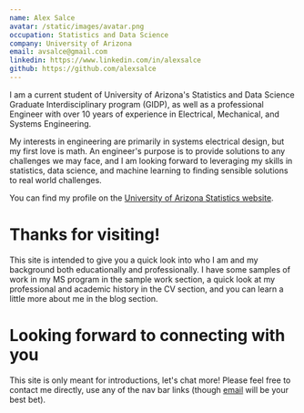 ```yaml
---
name: Alex Salce
avatar: /static/images/avatar.png
occupation: Statistics and Data Science
company: University of Arizona
email: avsalce@gmail.com
linkedin: https://www.linkedin.com/in/alexsalce
github: https://github.com/alexsalce
---
```


I am a current student of University of Arizona's Statistics and Data Science Graduate Interdisciplinary program (GIDP), as well as a professional Engineer with over 10 years of experience in Electrical, Mechanical, and Systems Engineering. 

My interests in engineering are primarily in systems electrical design, but my first love is math. An engineer's purpose is to provide solutions to any challenges we may face, and I am looking forward to leveraging my skills in statistics, data science, and machine learning to finding sensible solutions to real world challenges.

You can find my profile on the [University of Arizona Statistics website](https://statistics.arizona.edu/person/alex-salce).

# Thanks for visiting!

This site is intended to give you a quick look into who I am and my background both educationally and professionally. I have some samples of work in my MS program in the sample work section, a quick look at my professional and academic history in the CV section, and you can learn a little more about me in the blog section.

# Looking forward to connecting with you

This site is only meant for introductions, let's chat more! Please feel free to contact me directly, use any of the nav bar links (though [email](mailto:avsalce@gmail.com) will be your best bet).
